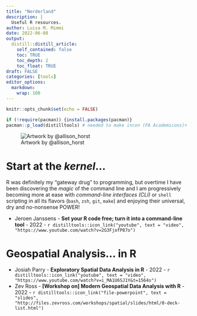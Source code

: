```yaml
---
title: "Nerderland"
description: |
  Useful R resources.
author: Luisa M. Mimmi
date: 2022-06-08
output:
  distill::distill_article:
    self_contained: false
    toc: TRUE
    toc_depth: 2
    toc_float: TRUE
draft: FALSE
categories: [tools]
editor_options:
  markdown:
    wrap: 100
---
```


```r
knitr::opts_chunk$set(echo = FALSE)

if (!require(pacman)) {install.packages(pacman)} 
pacman::p_load(distilltools) # needed to make incon (FA Academicons)+ links 
```

<!-- needs the \ -->
![Artwork by \@allison_horst](workflow.jpg "Artwork by @allison_horst")

# Start at the _kernel_...

R was definitely my "gateway drug" to programming, but overtime I have been discovering the _magic_ of the command line and I am progressively becoming more at ease with *command-line interfaces (CLI)*  or `shell` scripting in all its flavors (`bash`, `zsh`, `git`, `make`) and enjoying their universal, dry and no-nonsense POWER!

+  Jeroen Janssens - **Set your R code free; turn it into a command-line tool** - 2022 - 
`r distilltools::icon_link("youtube", text = "video", "https://www.youtube.com/watch?v=2G3FjofP87o")`

# Geospatial Analysis... in R

+  Josiah Parry - **Exploratory Spatial Data Analysis in R** - 2022 - 
`r distilltools::icon_link("youtube", text = "video", "https://www.youtube.com/watch?v=i_MA1U6SJ1Y&t=1564s")`
+ Zev Ross - **[Workshop on] Modern Geospatial Data Analysis with R** - 2022 - 
`r distilltools::icon_link("file-powerpoint", text = "slides", "http://files.zevross.com/workshops/spatial/slides/html/0-deck-list.html")`                                        
 

<!-- ## boh  -->

<!-- ```{r} -->
<!-- distilltools::icon_link("github", text = "repo", "https://github.com/Lulliter/slogan") -->
<!-- distilltools::icon_link("link", text = "html", "https://lulliter.github.io/slogan/") -->
<!-- ``` -->
